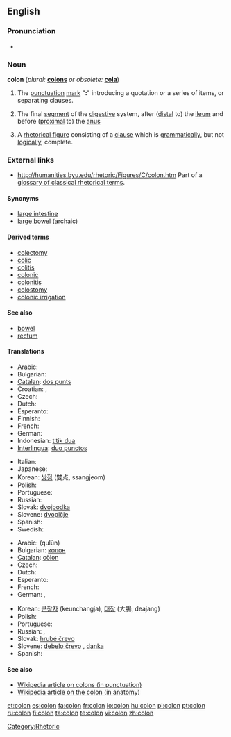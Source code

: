 {{see|colón}}
==English==

{{Punctuation marks}}

===Pronunciation===
*{{audio|en-us-colon.ogg|Audio (US)}}

===Noun===
'''colon'''  (''plural:'' '''[[colons]]''' ''or obsolete:'' '''[[cola]]''')

# {{grammar}} The [[punctuation]] [[mark]] "''':'''" introducing a quotation or a series of items, or separating clauses.
# {{anatomy}} The final [[segment]] of the [[digestive]] system, after ([[distal]] to) the [[ileum]] and before ([[proximal]] to) the [[anus]]
# A [[rhetorical figure]] consisting of a [[clause]] which is [[grammatically]], but not [[logically]], complete.

===External links===
* http://humanities.byu.edu/rhetoric/Figures/C/colon.htm Part of a [http://humanities.byu.edu/rhetoric/ glossary of classical rhetorical terms].

====Synonyms====
{{rfc-level|Synonyms at L4+ not in L3 POS section}}
* [[large intestine]]
* [[large bowel]] (archaic)

====Derived terms====
*[[colectomy]]
*[[colic]]
*[[colitis]]
*[[colonic]]
*[[colonitis]]
*[[colostomy]]
*[[colonic irrigation]]

====See also====
* [[bowel]]
* [[rectum]]

====Translations====
{{trans-top|punctuation mark}}
*Arabic: {{ARchar|[[نقطة مزدوجة]]}} {{IPAchar|(núqʈa muzdáwija)}} {{f}}
* Bulgarian: {{t-|bg|двоеточие|n|tr=dvoetóčie}}
*[[Catalan]]: [[dos punts]] {{m|p}}
*Croatian: {{t-|hr|dvotočka|f}}, {{t-|hr|dvotočje|n}}
* Czech: {{t-|cs|dvojtečka|f}}
* Dutch: {{t|nl|dubbelpunt|n}}
* Esperanto: {{t|eo|dupunkto|xs=Esperanto}}
* Finnish: {{t+|fi|kaksoispiste}}
* French: {{t|fr|deux points|m|p}}
* German: {{t+|de|Doppelpunkt|m}}
*Indonesian: [[titik dua]]
*[[Interlingua]]: [[duo punctos]] {{p}}
{{trans-mid}}
* Italian: {{t|it|due punti|m|p}}
* Japanese: {{t|ja|コロン|tr=koron}}
*Korean: [[쌍점]] (雙点, ssangjeom)
* Polish: {{t|pl|dwukropek|m}}
* Portuguese: {{t|pt|dois-pontos|m|p}}
* Russian: {{t+|ru|двоеточие|n|tr=dvojetóčije}}
*Slovak: [[dvojbodka]] {{f}}
*Slovene: [[dvopičje]] {{n}}
* Spanish: {{t|es|dos puntos|m|p}}
* Swedish: {{t-|sv|kolon|n}}
{{trans-bottom}}

{{trans-top|digestive system}}
*Arabic: {{ARchar|[[قولون]]}} (qulūn) {{m}}
*Bulgarian: [[колон]] {{m}}
*[[Catalan]]: [[còlon]] {{m}}
* Czech: {{t-|cs|tračník|m}}
* Dutch: {{t|nl|karteldarm|m}}
* Esperanto: {{t|eo|kojlo|xs=Esperanto}}
* French: {{t|fr|côlon|m}}
* German: {{t|de|Kolon|n}}, {{t|de|Grimmdarm|m}}
{{trans-mid}}
*Korean: [[큰창자]] (keunchangja), [[대장]] (大腸, deajang)
* Polish: {{t|pl|okrężnica|m}}
* Portuguese: {{t|pt|cólon|m}}
* Russian: {{t|ru|ободочная кишка|f|tr=obodóčnaja kišká}}, {{t|ru|толстая кишка|f|tr=tólstaja kišká}}
*Slovak: [[hrubé črevo]] {{n}}
*Slovene: [[debelo črevo]] {{n}}, [[danka]] {{f}}
* Spanish: {{t+|es|colon|m}}
{{trans-bottom}}

====See also====
*[[w:colon_(punctuation)|Wikipedia article on colons (in punctuation)]]
*[[w:colon_(anatomy)|Wikipedia article on the colon (in anatomy)]]

[[Category:Rhetoric]]

[[et:colon]]
[[es:colon]]
[[fa:colon]]
[[fr:colon]]
[[io:colon]]
[[hu:colon]]
[[pl:colon]]
[[pt:colon]]
[[ru:colon]]
[[fi:colon]]
[[ta:colon]]
[[te:colon]]
[[vi:colon]]
[[zh:colon]]